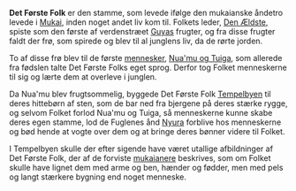 {{title:Det Første Folk}}
{{author:Laura Holmegaard}}
{{timestamp:2011-01-23T20:35:15Z}}
{{copyright:Det Første Folk}}
'''Det Første Folk''' er den stamme, som levede ifølge den mukaianske åndetro levede i [[Mukai]], inden noget andet liv kom til. Folkets leder, [[Den Ældste]], spiste som den første af verdenstræet [[Guya|Guyas]] frugter, og fra disse frugter faldt der frø, som spirede og blev til al junglens liv, da de rørte jorden.

To af disse frø blev til de første [[menneske|mennesker]], [[Nua'mu og Tuiga]], som allerede fra fødslen talte Det Første Folks eget sprog. Derfor tog Folket menneskerne til sig og lærte dem at overleve i junglen.

Da Nua'mu blev frugtsommelig, byggede Det Første Folk [[Tempelbyen]] til deres hittebørn af sten, som de bar ned fra bjergene på deres stærke rygge, og selvom Folket forlod Nua'mu og Tuiga, så menneskerne kunne skabe deres egen stamme, lod de Fuglenes ånd [[Nyura]] forblive hos menneskerne og bød hende at vogte over dem og at bringe deres bønner videre til Folket.

I Tempelbyen skulle der efter sigende have været utallige afbildninger af Det Første Folk, der af de forviste [[mukaianer|mukaianere]] beskrives, som om Folket skulle have lignet dem med arme og ben, hænder og fødder, men med pels og langt stærkere bygning end noget menneske.